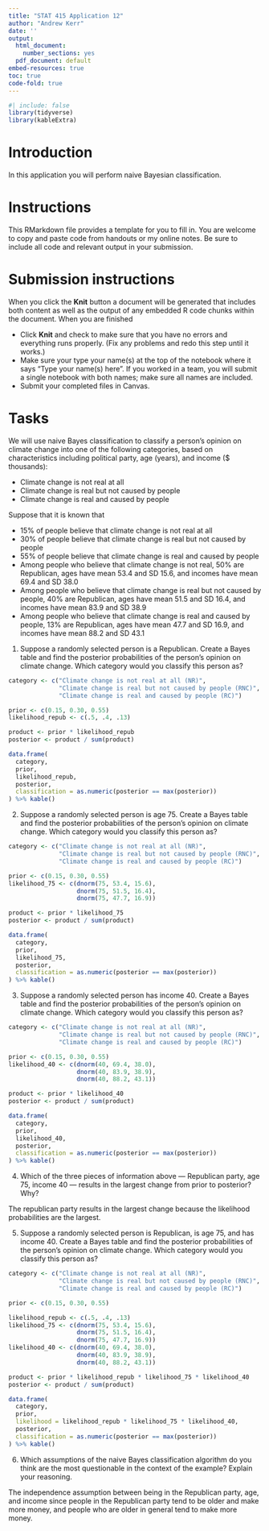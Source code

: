 ```yaml
---
title: "STAT 415 Application 12"
author: "Andrew Kerr"
date: ''
output:
  html_document:
    number_sections: yes
  pdf_document: default
embed-resources: true
toc: true
code-fold: true
---
```


```r
#| include: false
library(tidyverse)
library(kableExtra)
```



# Introduction

In this application you will perform naive Bayesian classification.


# Instructions

This RMarkdown file provides a template for you to fill in.
You are welcome to copy and paste code from handouts or my online notes.
Be sure to include all code and relevant output in your submission.


# Submission instructions

When you click the **Knit** button a document will be generated that includes both content as well as the output of any embedded R code chunks within the document.
When you are finished

- Click **Knit** and check to make sure that you have no errors and everything runs properly.
(Fix any problems and redo this step until it works.)
- Make sure your type your name(s) at the top of the notebook where it says "Type your name(s) here".
If you worked in a team, you will submit a single notebook with both names; make sure all names are included.
- Submit your completed files in Canvas.

# Tasks

We will use naive Bayes classification to classify a person's opinion on climate change into one of the following categories, based on characteristics including political party, age (years), and income (\$ thousands):

- Climate change is not real at all
- Climate change is real but not caused by people
- Climate change is real and caused by people

Suppose that it is known that 

- 15% of people believe that climate change is not real at all
- 30% of people believe that climate change is real but not caused by people
- 55% of people believe that climate change is real and caused by people
- Among people who believe that climate change is not real, 50% are Republican, ages have mean 53.4 and SD 15.6, and incomes have mean 69.4 and SD 38.0
- Among people who believe that climate change is real but not caused by people, 40% are Republican, ages have mean 51.5 and SD 16.4, and incomes have mean 83.9 and SD 38.9
- Among people who believe that climate change is real and caused by people, 13% are Republican, ages have mean 47.7 and SD 16.9, and incomes have mean 88.2 and SD 43.1


1. Suppose a randomly selected person is a Republican.
Create a Bayes table and find the posterior probabilities of the person's opinion on climate change.
Which category would you classify this person as?

```r
category <- c("Climate change is not real at all (NR)",
              "Climate change is real but not caused by people (RNC)",
              "Climate change is real and caused by people (RC)")

prior <- c(0.15, 0.30, 0.55)
likelihood_repub <- c(.5, .4, .13)

product <- prior * likelihood_repub
posterior <- product / sum(product)

data.frame(
  category,
  prior,
  likelihood_repub,
  posterior,
  classification = as.numeric(posterior == max(posterior))
) %>% kable()
```

2. Suppose a randomly selected person is age 75.
Create a Bayes table and find the posterior probabilities of the person's opinion on climate change.
Which category would you classify this person as?

```r
category <- c("Climate change is not real at all (NR)",
              "Climate change is real but not caused by people (RNC)",
              "Climate change is real and caused by people (RC)")

prior <- c(0.15, 0.30, 0.55)
likelihood_75 <- c(dnorm(75, 53.4, 15.6),
                   dnorm(75, 51.5, 16.4), 
                   dnorm(75, 47.7, 16.9))

product <- prior * likelihood_75
posterior <- product / sum(product)

data.frame(
  category,
  prior,
  likelihood_75,
  posterior,
  classification = as.numeric(posterior == max(posterior))
) %>% kable()
```

3. Suppose a randomly selected person has income 40.
Create a Bayes table and find the posterior probabilities of the person's opinion on climate change.
Which category would you classify this person as?

```r
category <- c("Climate change is not real at all (NR)",
              "Climate change is real but not caused by people (RNC)",
              "Climate change is real and caused by people (RC)")

prior <- c(0.15, 0.30, 0.55)
likelihood_40 <- c(dnorm(40, 69.4, 38.0),
                   dnorm(40, 83.9, 38.9), 
                   dnorm(40, 88.2, 43.1))

product <- prior * likelihood_40
posterior <- product / sum(product)

data.frame(
  category,
  prior,
  likelihood_40,
  posterior,
  classification = as.numeric(posterior == max(posterior))
) %>% kable()
```

4. Which of the three pieces of information above --- Republican party, age 75, income 40 --- results in the largest change from prior to posterior?
Why?

The republican party results in the largest change because the likelihood probabilities are the largest.

5. Suppose a randomly selected person is Republican, is age 75, and has income 40.
Create a Bayes table and find the posterior probabilities of the person's opinion on climate change.
Which category would you classify this person as?

```r
category <- c("Climate change is not real at all (NR)",
              "Climate change is real but not caused by people (RNC)",
              "Climate change is real and caused by people (RC)")

prior <- c(0.15, 0.30, 0.55)

likelihood_repub <- c(.5, .4, .13)
likelihood_75 <- c(dnorm(75, 53.4, 15.6),
                   dnorm(75, 51.5, 16.4), 
                   dnorm(75, 47.7, 16.9))
likelihood_40 <- c(dnorm(40, 69.4, 38.0),
                   dnorm(40, 83.9, 38.9), 
                   dnorm(40, 88.2, 43.1))

product <- prior * likelihood_repub * likelihood_75 * likelihood_40
posterior <- product / sum(product)

data.frame(
  category,
  prior,
  likelihood = likelihood_repub * likelihood_75 * likelihood_40,
  posterior,
  classification = as.numeric(posterior == max(posterior))
) %>% kable()
```

6. Which assumptions of the naive Bayes classification algorithm do you think are the most questionable in the context of the example?
Explain your reasoning.

The independence assumption between being in the Republican party, age, and income since people in the Republican party tend to be older and make more money, and people who are older in general tend to make more money.

